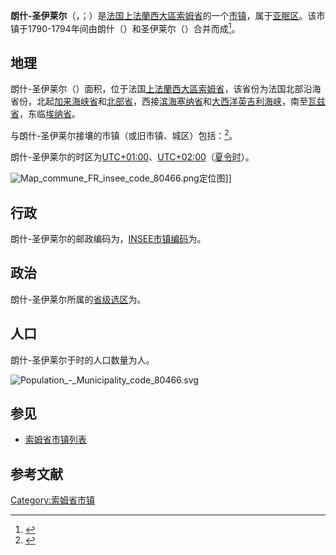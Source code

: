 {{noteTA|G1=法国地名}}
{{Infobox French commune
|name                    = 朗什-圣伊莱尔
|native name             = Lanches-Saint-Hilaire
|arrondissement          = [[亚眠区|亚眠区]]
}}
'''朗什-圣伊莱尔'''（{{lang-fr|Lanches-Saint-Hilaire}}，{{IPA-fr|lɑ̃ʃ sɛ̃.t‿ilɛʁ}}；{{lang-pcd|Lanche-Saint-Hilaire}}）是[[法国|法国]][[上法蘭西大區|上法蘭西大區]][[索姆省|索姆省]]的一个[[市镇_(法国)|市镇]]，属于[[亚眠区|亚眠区]]。该市镇于1790-1794年间由朗什（{{lang|fr|Lanches}}）和圣伊莱尔（{{lang|fr|Saint-Hilaire}}）合并而成<ref>{{Cite web |title=Lanches-Saint-Hilaire - Notice Communale |url=http://cassini.ehess.fr/fr/html/fiche.php?select_resultat=18498 |website=cassini.ehess.fr |access-date=2022-06-25 |archive-date=2021-11-14 |archive-url=https://web.archive.org/web/20211114175934/http://cassini.ehess.fr/fr/html/fiche.php?select_resultat=18498 }}</ref>。

== 地理 ==
朗什-圣伊莱尔（{{wikidata|property|linked|P625}}）面积{{wikidata|properties|P2046}}，位于法国[[上法蘭西大區|上法蘭西大區]][[索姆省|索姆省]]，该省份为法国北部沿海省份，北起[[加来海峡省|加来海峡省]]和[[北部省_(法国)|北部省]]，西接[[滨海塞纳省|滨海塞纳省]]和[[大西洋|大西洋]][[英吉利海峡|英吉利海峡]]，南至[[瓦兹省|瓦兹省]]，东临[[埃纳省|埃纳省]]。

与朗什-圣伊莱尔接壤的市镇（或旧市镇、城区）包括：{{Wikidata|properties|linked|P47}}<ref name="geo">{{Cite web|url=https://www.geoportail.gouv.fr/carte|title=Carte|accessdate=2020-03-22|author=Géoportail|language=fr|publisher=Géoportail|archive-date=2017-01-29|archive-url=https://web.archive.org/web/20170129154129/https://www.geoportail.gouv.fr/carte/|dead-url=no}}</ref>。

朗什-圣伊莱尔的时区为[[UTC+01:00|UTC+01:00]]、[[UTC+02:00|UTC+02:00]]（[[夏时制|夏令时]]）。

[[File:Map_commune_FR_insee_code_80466.png|thumb]]定位图]]{{Clear|left}}
== 行政 ==
朗什-圣伊莱尔的邮政编码为{{wikidata|properties|P281}}，[[法国国家统计与经济研究所|INSEE市镇编码]]为{{wikidata|properties|P374}}。

== 政治 ==
朗什-圣伊莱尔所属的[[縣_(法國)|省级选区]]为{{WikidataLink|{{wikidata|properties|raw|best||P7938}}}}。

== 人口 ==
朗什-圣伊莱尔于{{wikidata|qualifier|P1082|P585}}时的人口数量为{{wikidata|property|raw|P1082}}人。

[[File:Population_-_Municipality_code_80466.svg|thumb]]{{Clear|left}}
== 参见 ==
* [[索姆省市镇列表|索姆省市镇列表]]

== 参考文献 ==
{{reflist}}

{{索姆省市鎮}}
[[Category:索姆省市镇|Category:索姆省市镇]]